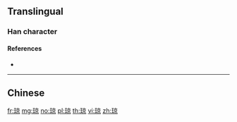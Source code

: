 {{also|瓊}}
==Translingual==

===Han character===
{{Han char|rn=96|rad=玉|as=08|sn=12|four=|canj=MGYRF|ids=⿰[[玉|⺩]][[京]]}}

====References====
* {{Han ref|kx=0736.081|hdz=21123.020|uh=743C|ud=29756}}

----

==Chinese==
{{zh-see|瓊}}

[[fr:琼]]
[[mg:琼]]
[[no:琼]]
[[pl:琼]]
[[th:琼]]
[[vi:琼]]
[[zh:琼]]